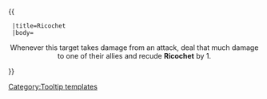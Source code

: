 {{ {{{1|Tooltip hover box}}}
  |title=Ricochet
  |body=<center> Whenever this target takes damage from an attack, deal that much damage to one of their allies and recude '''Ricochet''' by 1.
 </center>
}}<noinclude>[[Category:Tooltip templates]]</noinclude>